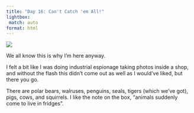 ```yaml
---
title: "Day 16: Can't Catch 'em All!"
lightbox:
 match: auto
format: html
---
```


![](../images/20120505171615_dsc01626.jpg){group="all-the-pictures"}

We all know this is why I'm here anyway.

I felt a bit like I was doing industrial espionage taking photos inside a shop, and without the flash this didn't come out as well as I would've liked, but there you go. 

There are polar bears, walruses, penguins, seals, tigers (which we've got), pigs, cows, and squirrels. I like the note on the box, "animals suddenly come to live in fridges".
